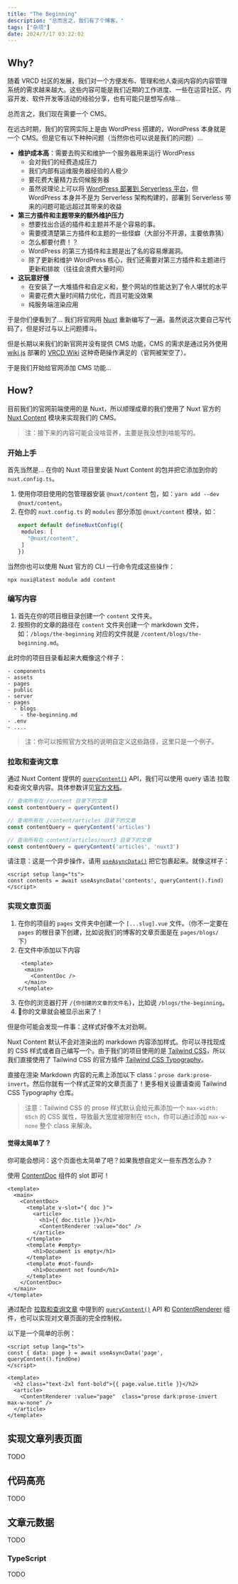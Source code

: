 ```yaml
---
title: "The Beginning"
description: "总而言之，我们有了个博客。"
tags: ["杂项"]
date: 2024/7/17 03:22:02
---
```


## Why?

随着 VRCD 社区的发展，我们对一个方便发布、管理和他人查阅内容的内容管理系统的需求越来越大。这些内容可能是我们近期的工作进度、一些在运营社区、内容开发、软件开发等活动的经验分享，也有可能只是想写点啥...

总而言之，我们现在需要一个 CMS。

在远古时期，我们的官网实际上是由 WordPress 搭建的，WordPress 本身就是一个 CMS。但是它有以下种种问题（当然你也可以说是我们的问题）...

- **维护成本高**：需要去购买和维护一个服务器用来运行 WordPress
  - 会对我们的经费造成压力
  - 我们内部有运维服务器经验的人极少
  - 要花费大量精力去伺候服务器
  - 虽然说理论上可以将 [WordPress 部署到 Serverless 平台](https://github.com/mitchmac/ServerlessWP)，但 WordPress 本身并不是为 Serverless 架构构建的，部署到 Serverless 带来的问题可能远超过其带来的收益
- **第三方插件和主题带来的额外维护压力**
  - 想要找出合适的插件和主题并不是个容易的事。
  - 需要摸清楚第三方插件和主题的一些怪癖（大部分不开源，主要依靠猜）
  - 怎么都要付费！？
  - WordPress 的第三方插件和主题是出了名的容易爆漏洞。
  - 除了更新和维护 WordPress 核心，我们还需要对第三方插件和主题进行更新和排故（往往会浪费大量时间）
- **这玩意好慢**
  - 在安装了一大堆插件和自定义和，整个网站的性能达到了令人堪忧的水平
  - 需要花费大量时间精力优化，而且可能没效果
  - 纯服务端渲染应用

于是你们便看到了... 我们将官网用 [Nuxt](https://nuxt.com/) 重新编写了一遍。虽然说这次要自己写代码了，但是好过与以上问题搏斗。

但是长期以来我们的新官网并没有提供 CMS 功能，CMS 的需求是通过另外使用 [wiki.js](https://js.wiki/) 部署的 [VRCD Wiki](https://wiki.vrcd.org.cn/) 这种奇葩操作满足的（官网被架空了）。

于是我们开始给官网添加 CMS 功能...

## How?

目前我们的官网前端使用的是 Nuxt，所以顺理成章的我们使用了 Nuxt 官方的 [Nuxt Content](https://content.nuxt.com/) 模块来实现我们的 CMS。

> 注：接下来的内容可能会没啥营养，主要是我没想到啥能写的。

### 开始上手

首先当然是... 在你的 Nuxt 项目里安装 Nuxt Content 的包并把它添加到你的 `nuxt.config.ts`。

1. 使用你项目使用的包管理器安装 `@nuxt/content` 包，如：`yarn add --dev @nuxt/content`。
2. 在你的 `nuxt.config.ts` 的 `modules` 部分添加 `@nuxt/content` 模块，如：
   ```ts
   export default defineNuxtConfig({
    modules: [
      "@nuxt/content",
    ]
   })
   ```

当然你也可以使用 Nuxt 官方的 CLI 一行命令完成这些操作：

```shell
npx nuxi@latest module add content
```

### 编写内容

1. 首先在你的项目根目录创建一个 `content` 文件夹。
2. 按照你的文章的路径在 `content` 文件夹创建一个 markdown 文件，如：`/blogs/the-beginning` 对应的文件就是 `/content/blogs/the-beginning.md`。

此时你的项目目录看起来大概像这个样子：

```
- components
- assets
- pages
- public
- server
- pages
  - blogs
    - the-beginning.md
- .env
- ....
```

> 注：你可以按照官方文档的说明自定义这些路径，这里只是一个例子。

### 拉取和查询文章

通过 Nuxt Content 提供的 [`queryContent()`](https://content.nuxt.com/composables/query-content) API，我们可以使用 query 语法  拉取和查询文章内容。具体参数详见[官方文档](https://content.nuxt.com/composables/query-content#query-builder)。

```ts
// 查询所有在 /content 目录下的文章
const contentQuery = queryContent()

// 查询所有在 /content/articles 目录下的文章
const contentQuery = queryContent('articles')

// 查询所有在 content/articles/nuxt3 目录下的文章
const contentQuery = queryContent('articles', 'nuxt3')
```

请注意：这是一个异步操作，请用 [`useAsyncData()`](https://nuxt.com/docs/api/composables/use-async-data) 把它包裹起来。就像这样子：

```vue
<script setup lang="ts">
const contents = await useAsyncData('contents', queryContent().find)
</script>
```

### 实现文章页面

1. 在你的项目的 `pages` 文件夹中创建一个 `[...slug].vue` 文件。（你不一定要在 `pages` 的根目录下创建，比如说我们的博客的文章页面是在 `pages/blogs/` 下）
2. 在文件中添加以下内容
   ```vue
    <template>
     <main>
       <ContentDoc />
     </main>
   </template>
   ```
3. 在你的浏览器打开 `/{你创建的文章的文件名}`，比如说 `/blogs/the-beginning`。
4. 🎉你的文章就会被显示出来了！

但是你可能会发现一件事：这样式好像不太对劲啊。

Nuxt Content 默认不会对渲染出的 markdown 内容添加样式。你可以寻找现成的 CSS 样式或者自己编写一个。由于我们的项目使用的是 [Tailwind CSS](https://tailwindcss.com/)，所以我们直接使用了 Tailwind CSS 的官方插件 [Tailwind CSS Typography](https://github.com/tailwindlabs/tailwindcss-typography)。

直接在渲染 Markdown 内容的元素上添加以下 class：`prose dark:prose-invert`。然后你就有一个样式正常的文章页面了！更多相关设置请查阅 Tailwind CSS Typography 仓库。

> 注意：Tailwind CSS 的 prose 样式默认会给元素添加一个 `max-width: 65ch` 的 CSS 属性，导致最大宽度被限制在 `65ch`，你可以通过添加 `max-w-none` 整个 class 来解决。

#### 觉得太简单了？

你可能会想问：这个页面也太简单了吧？如果我想自定义一些东西怎么办？

使用 [ContentDoc](https://content.nuxt.com/components/content-doc) 组件的 slot 即可！

```vue
<template>
  <main>
    <ContentDoc>
      <template v-slot="{ doc }">
        <article>
          <h1>{{ doc.title }}</h1>
          <ContentRenderer :value="doc" />
        </article>
      </template>
      <template #empty>
        <h1>Document is empty</h1>
      </template>
      <template #not-found>
        <h1>Document not found</h1>
      </template>
    </ContentDoc>
  </main>
</template>
```

通过配合 [拉取和查询文章](#拉取和查询文章) 中提到的 [`queryContent()`](https://content.nuxt.com/composables/query-content) API 和 [ContentRenderer](https://content.nuxt.com/components/content-renderer) 组件，也可以实现对文章页面的完全控制权。

以下是一个简单的示例：

```vue
<script setup lang="ts">
const { data: page } = await useAsyncData('page', queryContent().findOne)
</script>

<template>
  <h2 class="text-2xl font-bold">{{ page.value.title }}</h2>
  <article>
    <ContentRenderer :value="page"  class="prose dark:prose-invert max-w-none" />
  </article>
</template>
```

## 实现文章列表页面

TODO

## 代码高亮

TODO

## 文章元数据

TODO

### TypeScript

TODO
